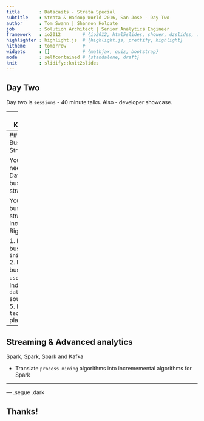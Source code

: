 ```yaml
---
title       : Datacasts - Strata Special
subtitle    : Strata & Hadoop World 2016, San Jose - Day Two
author      : Tom Swann | Shannon Holgate
job         : Solution Architect | Senior Analytics Engineer
framework   : io2012        # {io2012, html5slides, shower, dzslides, ...}
highlighter : highlight.js  # {highlight.js, prettify, highlight}
hitheme     : tomorrow      # 
widgets     : []            # {mathjax, quiz, bootstrap}
mode        : selfcontained # {standalone, draft}
knit        : slidify::knit2slides
---
```


## Day Two

Day two is `sessions` - 40 minute talks. Also - developer showcase.

---
## Keynotes

8 back to back keynotes delivered by market leaders in the Data and Analytics space

Highlights:
- Megan Price (Human Rights Data and Analytics Group) Identifying individual deaths in Homs
- Ian Andrews (Pivotal) Peak BI
- Jenna Eggers (Nara Logics) Where we are with AI
- Alyosha Efros (UC Berkeley) Big Visual Data

---
## Big Data Business Strategy

You don't need a Big Data business strategy.

You need a business strategy that incorporates Big Data.

1. Identify business `initiatives`
2. Identify business `use cases`
3. Indentify `data` sources
4. 
5. Develop a `technology` plan
6. 

---

## Streaming & Advanced analytics

Spark, Spark, Spark and Kafka

- Translate `process mining` algorithms into incrememental algorithms for Spark

---

--- .segue .dark

## Thanks!



